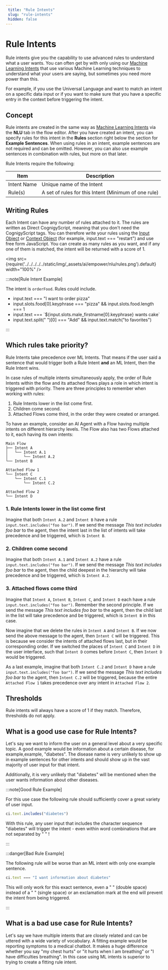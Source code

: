 ```yaml
---
 title: "Rule Intents" 
 slug: "rule-intents" 
 hidden: false 
---
```

# Rule Intents

Rule intents give you the capability to use advanced rules to understand what a user wants. You can often get by with only using our [Machine Learning Intents](ml-intents.mdx) that use various Machine Learning techniques to understand what your users are saying, but sometimes you need more power than this. 

For example, if you use the Universal Language and want to match an intent on a specific data input or if you want to make sure that you have a specific entry in the context before triggering the intent.

## Concept

Rule intents are created in the same way as [Machine Learning Intents](ml-intents.mdx) via the **NLU** tab in the flow editor. After you have created an intent, you can specify rules for this intent in the **Rules** section right below the section for **Example Sentences**.  When using rules in an intent, example sentences are not required and can be omitted. However, you can also use example sentences in combination with rules, but more on that later.

Rule Intents require the following:

| Item        | Description                                          |
|-------------|------------------------------------------------------|
| Intent Name | Unique name of the Intent                            |
| Rule(s)     | A set of rules for this Intent (Minimum of one rule) |

## Writing Rules

Each Intent can have any number of rules attached to it. The rules are written as Direct CognigyScript, meaning that you don't need the CognigyScript tags. You can therefore write your rules using the [Input Object](../../../test/interaction-panel/input.mdx) or [Context Object](../../../test/interaction-panel/context.mdx) (for example, input.text === "restart") and use free form JavaScript. You can create as many rules as you want, and if any one of them is matched, the intent will be returned with a score of 1.

<img src={require('../../../../../static/img/_assets/ai/empower/nlu/rules.png').default} width="100%" />

:::note[Rule Intent Example]

  The intent is `orderFood`. Rules could include.

  * input.text === "I want to order pizza"
  * input.slots.food[0].keyphrase === "pizza" && input.slots.food.length === 1
  * input.text === \`${input.slots.male_firstname[0].keyphrase} wants cake\`
  * input.text.split(" ")[0] === "Add" && input.text.match("to favorites")

:::


## Which rules take priority?

Rule Intents take precedence over ML Intents. That means if the user said a sentence that would trigger both a Rule Intent **and** an ML Intent, then the Rule Intent wins.

In case rules of multiple intents simultaneously apply, the order of Rule Intents within the flow and its attached flows plays a role in which intent is triggered with priority. There are three principles to remember when working with rules:

1. Rule Intents lower in the list come first.
2. Children come second.
3. Attached Flows come third, in the order they were created or arranged.

To have an example, consider an AI Agent with a Flow having multiple intents on different hierarchy levels.
The Flow also has two Flows attached to it, each having its own intents:

```text
Main Flow
├── Intent A
│   └── Intent A.1
│       └── Intent A.2
└── Intent B

Attached Flow 1
└── Intent C
    └── Intent C.1
        └── Intent C.2

Attached Flow 2
└── Intent D
```

### 1. Rule Intents lower in the list come first

Imagine that both `Intent A.2` and `Intent B` have a rule `input.text.includes("foo bar")`. If we send the message *This text includes foo bar* to the agent, then the intent last in the list of intents will take precedence and be triggered, which is `Intent B`.
### 2. Children come second

Imagine that both `Intent A.1` and `Intent A.2` have a rule `input.text.includes("foo bar")`. If we send the message *This text includes foo bar* to the agent, then the child deepest in the hierarchy will take precedence and be triggered, which is `Intent A.2`.
### 3. Attached flows come third

Imagine that `Intent A`, `Intent B`, `Intent C`, and `Intent D` each have a rule `input.text.includes("foo bar")`. Remember the second principle. If we send the message *This text includes foo bar* to the agent, then the child last in the list will take precedence and be triggered, which is `Intent B` in this case.

Now imagine that we delete the rules in `Intent A` and `Intent B`. If we now send the above message to the agent, then `Intent C` will be triggered. This is because we consider the intents of attached flows last, but in their corresponding order. If we switched the places of `Intent C` and `Intent D` in the user interface, such that `Intent D` comes before `Intent C`, then `Intent D` would be triggered.

As a last example, imagine that both `Intent C.2` and `Intent D` have a rule `input.text.includes("foo bar")`. If we send the message *This text includes foo bar* to the agent, then `Intent C.2` will be triggered, because the entire `Attached Flow 1` takes precedence over any intent in `Attached Flow 2`.

## Thresholds

Rule intents will always have a score of 1 if they match. Therefore, thresholds do not apply.

## What is a good use case for Rule Intents?

Let's say we want to inform the user on a general level about a very specific topic. A good example would be information about a certain disease, for example,example, "diabetes". The disease name is very unlikely to show up in example sentences for other intents and should show up in the vast majority of user input for that intent. 

Additionally, it is very unlikely that "diabetes" will be mentioned when the user wants information about other diseases.

:::note[Good Rule Example]

  For this use case the following rule should sufficiently cover a great variety of user input.

  ```js
  ci.text.includes("diabetes")
  ```

  With this rule, any user input that includes the character sequence "diabetes" will trigger the intent - even within word combinations that are not separated by " " !

:::


:::danger[Bad Rule Example]

  The following rule will be worse than an ML intent with only one example sentence.

  ```js
  ci.text === "I want information about diabetes"
  ```

  This will only work for this exact sentence, even a "  " (double space) instead of a " " (single space) or an exclamation mark at the end will prevent the intent from being triggered.

:::


## What is a bad use case for Rule Intents?

Let's say we have multiple intents that are closely related and can be uttered with a wide variety of vocabulary. A fitting example would be reporting symptoms to a medical chatbot. 
It makes a huge difference whether you say "my chest hurts" or "it hurts when I am breathing" or "I have difficulties breathing". 
In this case using ML intents is superior to trying to create a fitting rule intent.